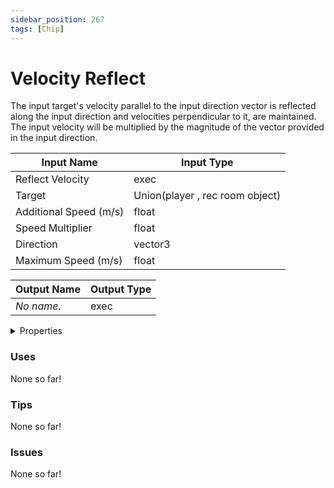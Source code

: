 ```yaml
---
sidebar_position: 267
tags: [Chip]
---
```


# Velocity Reflect

The input target's velocity parallel to the input direction vector is reflected along the input direction and velocities perpendicular to it, are maintained. The input velocity will be multiplied by the magnitude of the vector provided in the input direction.



| Input Name | Input Type |
|-----------|-----------|
| Reflect Velocity | exec |
| Target | Union(player , rec room object) |
| Additional Speed (m/s) | float |
| Speed Multiplier | float |
| Direction | vector3 |
| Maximum Speed (m/s) | float |

| Output Name | Output Type |
|-----------|-----------|
| *No name.* | exec |


<details>
  <summary>Properties</summary>
  <div>
    <div>
    <table>
      <thead>
        <tr>
          <th>Is beta required?</th>
          <th>❌</th>
        </tr>
        <tr>
          <th>Is this chip a trolling risk?</th>
          <th>❌</th>
        </tr>
        <tr>
          <th>Chip UUPD</th>
          <th>f0137efc-b3b7-4217-ba8b-1d2e78d451bd</th>
        </tr>
      </thead>
    </table>
    </div>
  </div>
</details>

### Uses

None so far!

### Tips

None so far!

### Issues

None so far!